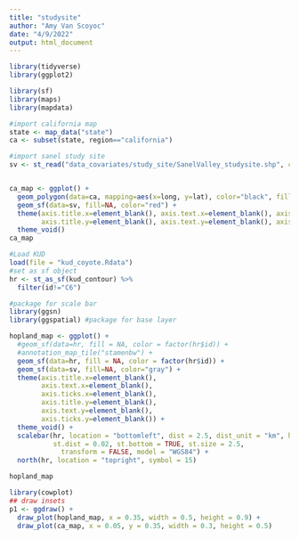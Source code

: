 ```yaml
---
title: "studysite"
author: "Amy Van Scoyoc"
date: "4/9/2022"
output: html_document
---
```


```r
library(tidyverse)
library(ggplot2)
```

```r
library(sf)
library(maps)
library(mapdata)

#import california map
state <- map_data("state")
ca <- subset(state, region=="california")

#import sanel study site
sv <- st_read("data_covariates/study_site/SanelValley_studysite.shp", crs = st_crs(4326)) 


ca_map <- ggplot() + 
  geom_polygon(data=ca, mapping=aes(x=long, y=lat), color="black", fill=NA) + 
  geom_sf(data=sv, fill=NA, color="red") + 
  theme(axis.title.x=element_blank(), axis.text.x=element_blank(), axis.ticks.x=element_blank(),
        axis.title.y=element_blank(), axis.text.y=element_blank(), axis.ticks.y=element_blank()) + 
  theme_void()
ca_map
```

```r
#Load KUD
load(file = "kud_coyote.Rdata")
#set as sf object
hr <- st_as_sf(kud_contour) %>% 
  filter(id!="C6") 

#package for scale bar
library(ggsn)
library(ggspatial) #package for base layer

hopland_map <- ggplot() +
  #geom_sf(data=hr, fill = NA, color = factor(hr$id)) +
  #annotation_map_tile("stamenbw") +
  geom_sf(data=hr, fill = NA, color = factor(hr$id)) +
  geom_sf(data=sv, fill=NA, color="gray") + 
  theme(axis.title.x=element_blank(), 
        axis.text.x=element_blank(), 
        axis.ticks.x=element_blank(),
        axis.title.y=element_blank(), 
        axis.text.y=element_blank(), 
        axis.ticks.y=element_blank()) + 
  theme_void() + 
  scalebar(hr, location = "bottomleft", dist = 2.5, dist_unit = "km", height = 0.02, 
           st.dist = 0.02, st.bottom = TRUE, st.size = 2.5,
             transform = FALSE, model = "WGS84") + 
  north(hr, location = "topright", symbol = 15)

hopland_map
```

```r
library(cowplot)
## draw insets
p1 <- ggdraw() +
  draw_plot(hopland_map, x = 0.35, width = 0.5, height = 0.9) +
  draw_plot(ca_map, x = 0.05, y = 0.35, width = 0.3, height = 0.5)


```

